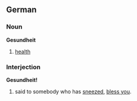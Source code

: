 ==German==

===Noun===
'''Gesundheit'''

# [[health]]

===Interjection===
'''Gesundheit!'''

# said to somebody who has [[sneeze]]d, [[bless you]].